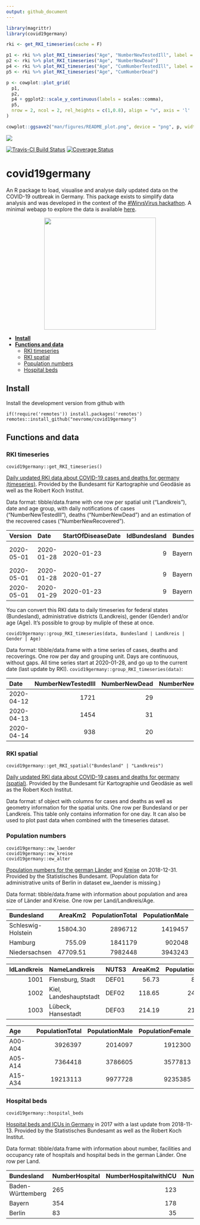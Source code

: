 ```yaml
---
output: github_document
---
```


<!-- Rmd -> md --> 

```r
library(magrittr)
library(covid19germany)

rki <- get_RKI_timeseries(cache = F) 

p1 <- rki %>% plot_RKI_timeseries("Age", "NumberNewTestedIll", label = F)
p2 <- rki %>% plot_RKI_timeseries("Age", "NumberNewDead")
p4 <- rki %>% plot_RKI_timeseries("Age", "CumNumberTestedIll", label = F)
p5 <- rki %>% plot_RKI_timeseries("Age", "CumNumberDead")

p <- cowplot::plot_grid(
  p1, 
  p2, 
  p4 + ggplot2::scale_y_continuous(labels = scales::comma), 
  p5, 
  nrow = 2, ncol = 2, rel_heights = c(1,0.8), align = "v", axis = 'l'
)

cowplot::ggsave2("man/figures/README_plot.png", device = "png", p, width = 10, height = 4, scale = 1.7)
```

![](man/figures/README_plot.png)

[![Travis-CI Build Status](https://travis-ci.com/nevrome/covid19germany.svg?branch=master)](https://travis-ci.com/nevrome/covid19germany) [![Coverage Status](https://img.shields.io/codecov/c/github/nevrome/covid19germany/master.svg)](https://codecov.io/github/nevrome/covid19germany?branch=master)

# covid19germany

An R package to load, visualise and analyse daily updated data on the COVID-19 outbreak in Germany. This package exists to simplify data analysis and was developed in the context of the [#WirvsVirus hackathon](https://www.bundesregierung.de/breg-de/themen/coronavirus/wir-vs-virus-1731968). A minimal webapp to explore the data is available [here](https://nevrome.shinyapps.io/covid19germany/).

<p align="center">
  <img src="man/figures/Logo_Projekt_01.png" width = 300>
</p>

- [**Install**](#Install)
- [**Functions and data**](#functions-and-data)
    - [RKI timeseries](#rki-timeseries)
    - [RKI spatial](#rki-spatial)
    - [Population numbers](#population-numbers)
    - [Hospital beds](#hospital-beds) 

## Install 

Install the development version from github with

```
if(!require('remotes')) install.packages('remotes')
remotes::install_github("nevrome/covid19germany")
```

## Functions and data

### RKI timeseries

```
covid19germany::get_RKI_timeseries()
```

[Daily updated RKI data about COVID-19 cases and deaths for germany (timeseries)](https://npgeo-corona-npgeo-de.hub.arcgis.com/datasets/dd4580c810204019a7b8eb3e0b329dd6_0). Provided by the Bundesamt für Kartographie und Geodäsie as well as the Robert Koch Institut. 

Data format: tibble/data.frame with one row per spatial unit ("Landkreis"), date and age group, with daily notifications of cases ("NumberNewTestedIll"),  deaths ("NumberNewDead") and an estimation of the recovered cases ("NumberNewRecovered").

|Version    |Date       |StartOfDiseaseDate | IdBundesland|Bundesland | IdLandkreis|Landkreis           |Age     |Gender | NumberNewTestedIll| NumberNewDead| NumberNewRecovered|
|:----------|:----------|:------------------|------------:|:----------|-----------:|:-------------------|:-------|:------|------------------:|-------------:|------------------:|
|2020-05-01 |2020-01-28 |2020-01-23         |            9|Bayern     |        9181|LK Landsberg a.Lech |A15-A34 |M      |                  1|             0|                  1|
|2020-05-01 |2020-01-28 |2020-01-27         |            9|Bayern     |        9188|LK Starnberg        |A35-A59 |M      |                  1|             0|                  1|
|2020-05-01 |2020-01-29 |2020-01-23         |            9|Bayern     |        9162|SK München          |A15-A34 |W      |                  1|             0|                  1|

You can convert this RKI data to daily timeseries for federal states (Bundesland), administrative districts (Landkreis), gender (Gender) and/or age (Age). It's possible to group by muliple of these at once.

```
covid19germany::group_RKI_timeseries(data, Bundesland | Landkreis | Gender | Age)
```

Data format: tibble/data.frame with a time series of cases, deaths and recoverings. One row per day and grouping unit. Days are continuous, without gaps. All time series start at 2020-01-28, and go up to the current date (last update by RKI). `covid19germany::group_RKI_timeseries(data)`:

|Date       | NumberNewTestedIll| NumberNewDead| NumberNewRecovered| CumNumberTestedIll| CumNumberDead| CumNumberRecovered|
|:----------|------------------:|-------------:|------------------:|------------------:|-------------:|------------------:|
|2020-04-12 |               1721|            29|                 89|             125192|          3203|              72480|
|2020-04-13 |               1454|            31|                 63|             126646|          3234|              72543|
|2020-04-14 |                938|            20|                 39|             127584|          3254|              72582|

### RKI spatial

```
covid19germany::get_RKI_spatial("Bundesland" | "Landkreis")
```

[Daily updated RKI data about COVID-19 cases and deaths for germany (spatial)](https://npgeo-corona-npgeo-de.hub.arcgis.com/search?groupIds=b28109b18022405bb965c602b13e1bbc). Provided by the Bundesamt für Kartographie und Geodäsie as well as the Robert Koch Institut. 

Data format: sf object with columns for cases and deaths as well as geometry information for the spatial units. One row per Bundesland or per Landkreis. This table only contains information for one day. It can also be used to plot past data when combined with the timeseries dataset.

### Population numbers

```
covid19germany::ew_laender
covid19germany::ew_kreise
covid19germany::ew_alter
```

[Population numbers for the german Länder](https://www.statistikportal.de/de/bevoelkerung/flaeche-und-bevoelkerung) and [Kreise](https://www.destatis.de/DE/Themen/Laender-Regionen/Regionales/Gemeindeverzeichnis/Administrativ/04-kreise.html) on 2018-12-31. Provided by the Statistisches Bundesamt. (Population data for administrative units of Berlin in dataset ew_laender is missing.)

Data format: tibble/data.frame with information about population and area size of Länder and Kreise. One row per Land/Landkreis/Age.

|Bundesland         |  AreaKm2| PopulationTotal| PopulationMale| PopulationFemale| PopulationperKm2|
|:------------------|--------:|---------------:|--------------:|----------------:|----------------:|
|Schleswig-Holstein | 15804.30|         2896712|        1419457|          1477255|              183|
|Hamburg            |   755.09|         1841179|         902048|           939131|             2438|
|Niedersachsen      | 47709.51|         7982448|        3943243|          4039205|              167|

| IdLandkreis|NameLandkreis          |NUTS3 | AreaKm2| PopulationTotal| PopulationMale| PopulationFemale| PopulationperKm2|
|-----------:|:----------------------|:-----|-------:|---------------:|--------------:|----------------:|----------------:|
|        1001|Flensburg, Stadt       |DEF01 |   56.73|           89504|          44599|            44905|             1578|
|        1002|Kiel, Landeshauptstadt |DEF02 |  118.65|          247548|         120566|           126982|             2086|
|        1003|Lübeck, Hansestadt     |DEF03 |  214.19|          217198|         104371|           112827|             1014|

|Age     | PopulationTotal| PopulationMale| PopulationFemale|
|:-------|---------------:|--------------:|----------------:|
|A00-A04 |         3926397|        2014097|          1912300|
|A05-A14 |         7364418|        3786605|          3577813|
|A15-A34 |        19213113|        9977728|          9235385|

### Hospital beds

```
covid19germany::hospital_beds
```

[Hospital beds and ICUs in Germany](http://www.gbe-bund.de/gbe10/f?f=328::Intensivstation) in 2017 with a last update from 2018-11-13. Provided by the Statistisches Bundesamt as well as the Robert Koch Institut.

Data format: tibble/data.frame with information about number, facilities and occupancy rate of hospitals and hospital beds in the german Länder. One row per Land.

|Bundesland        |NumberHospital | NumberHospitalwithICU| NumberICUBed| NumberDaysICUBedinUse| NumberICUCase| NumberICUCasewithRespirator|
|:-----------------|:--------------|---------------------:|------------:|---------------------:|-------------:|---------------------------:|
|Baden-Württemberg |265            |                   123|         3262|                900678|        259066|                       47528|
|Bayern            |354            |                   178|         3790|               1085912|        300728|                       62044|
|Berlin            |83             |                    35|         1450|                439183|         94480|                       22887|

